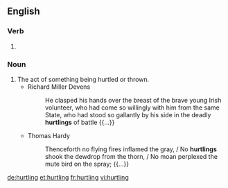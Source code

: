 ==English==

===Verb===
{{head|en|present participle}}

# {{present participle of|hurtle|lang=en|nocat=1}}

===Noun===
{{en-noun}}

# The act of something being hurtled or thrown.
#* Richard Miller Devens
#*: He clasped his hands over the breast of the brave young Irish volunteer, who had come so willingly with him from the same State, who had stood so gallantly by his side in the deadly '''hurtlings''' of battle {{...}}
#* Thomas Hardy
#*: Thenceforth no flying fires inflamed the gray, / No '''hurtlings''' shook the dewdrop from the thorn, / No moan perplexed the mute bird on the spray; {{...}}

[[de:hurtling]]
[[et:hurtling]]
[[fr:hurtling]]
[[vi:hurtling]]